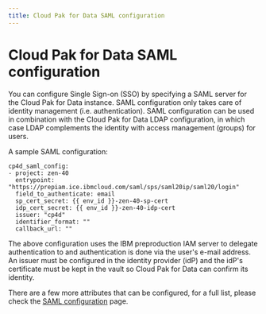 ```yaml
---
title: Cloud Pak for Data SAML configuration
---
```


# Cloud Pak for Data SAML configuration

You can configure Single Sign-on (SSO) by specifying a SAML server for the Cloud Pak for Data instance. SAML configuration only takes care of identity management (i.e. authentication). SAML configuration can be used in combination with the Cloud Pak for Data LDAP configuration, in which case LDAP complements the identity with access management (groups) for users.

A sample SAML configuration:
```
cp4d_saml_config:
- project: zen-40
  entrypoint: "https://prepiam.ice.ibmcloud.com/saml/sps/saml20ip/saml20/login"
  field_to_authenticate: email
  sp_cert_secret: {{ env_id }}-zen-40-sp-cert
  idp_cert_secret: {{ env_id }}-zen-40-idp-cert
  issuer: "cp4d"
  identifier_format: ""
  callback_url: ""
```

The above configuration uses the IBM preproduction IAM server to delegate authentication to and authentication is done via the user's e-mail address. An issuer must be configured in the identity provider (idP) and the idP's certificate must be kept in the vault so Cloud Pak for Data can confirm its identity.

There are a few more attributes that can be configured, for a full list, please check the [SAML configuration](/cpd-design/objects/cp4d_saml_config) page.